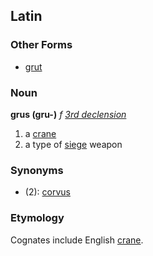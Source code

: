 ==Latin==
===Other Forms===
*[[grut]]

===Noun===
'''grus (gru-)''' ''f'' ''[[Wiktionary Appendix:Latin third declension|3rd declension]]''

#a [[crane]]
#a type of [[siege]] weapon
===Synonyms===
*(2): [[corvus]]
===Etymology===
Cognates include English [[crane]].